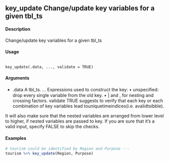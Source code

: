
## key_update Change/update key variables for a given tbl_ts

#### Description
Change/update key variables for a given tbl_ts

#### Usage
<pre><code>
key_update(.data, ..., validate = TRUE)
</code></pre>
#### Arguments
* .data A tbl_ts. ... Expressions used to construct the key: • unspeciﬁed: drop every single variable from the old key. 
• | and , for nesting and crossing factors. validate TRUE suggests to verify that each key or each combination of key variables lead touniquetimeindices(i.e. avalidtsibble). 

It will also make sure that the nested variables are arranged from lower level to higher, if nested variables are passed to key. 
If you are sure that it’s a valid input, specify FALSE to skip the checks.

#### Examples
```r
# tourism could be identified by Region and Purpose ---
tourism %>% key_update(Region, Purpose)

```
